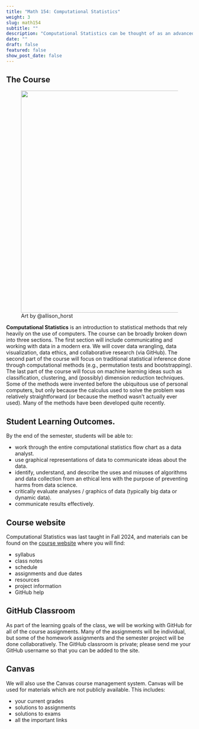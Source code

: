 ```yaml
---
title: "Math 154: Computational Statistics"
weight: 3
slug: math154
subtitle: ""
description: "Computational Statistics can be thought of as an advanced data science course.  We will work with many different types of data to become fluent in wrangling, visualizing, simulating, modeling, predicting, and most importantly communicating results."
date: ""
draft: false
featured: false
show_post_date: false
---
```


## The Course

<figure>
<img src="cluster_single_linkage_6_featured.jpg" align="right" width = "600">
<figcaption>Art by @allison_horst</figcaption>
</figure>

**Computational Statistics** is an introduction to statistical methods that rely heavily on the use of computers.
The course can be broadly broken down into three sections.
The first section will include communicating and working with data in a modern era.
We will cover data wrangling, data visualization, data ethics, and collaborative research (via GitHub).
The second part of the course will focus on traditional statistical inference done through computational methods (e.g., permutation tests and bootstrapping).
The last part of the course will focus on machine learning ideas such as classification, clustering, and (possibly) dimension reduction techniques.
Some of the methods were invented before the ubiquitous use of personal computers, but only because the calculus used to solve the problem was relatively straightforward (or because the method wasn't actually ever used). 
Many of the methods have been developed quite recently.

## Student Learning Outcomes.
By the end of the semester, students will be able to:

* work through the entire computational statistics flow chart as a data analyst.
* use graphical representations of data to communicate ideas about the data.
* identify, understand, and describe the uses and misuses of algorithms and data collection from an ethical lens with the purpose of preventing harms from data science.
* critically evaluate analyses / graphics of data (typically big data or dynamic data).
* communicate results effectively.

## Course website

Computational Statistics was last taught in Fall 2024, and materials can be found on the <a href = "https://m154-comp-stats.netlify.app/" target = "_blank">course website</a> where you will find:

* syllabus
* class notes
* schedule
* assignments and due dates
* resources
* project information
* GitHub help

## GitHub Classroom

As part of the learning goals of the class, we will be working with GitHub for all of the course assignments. Many of the assignments will be individual, but some of the homework assignments and the semester project will be done collaboratively.  The GitHub classroom is private; please send me your GitHub username so that you can be added to the site.

## Canvas

We will also use the Canvas course management system.  Canvas will be used for materials which are not publicly available.  This includes:

* your current grades
* solutions to assignments
* solutions to exams
* all the important links



